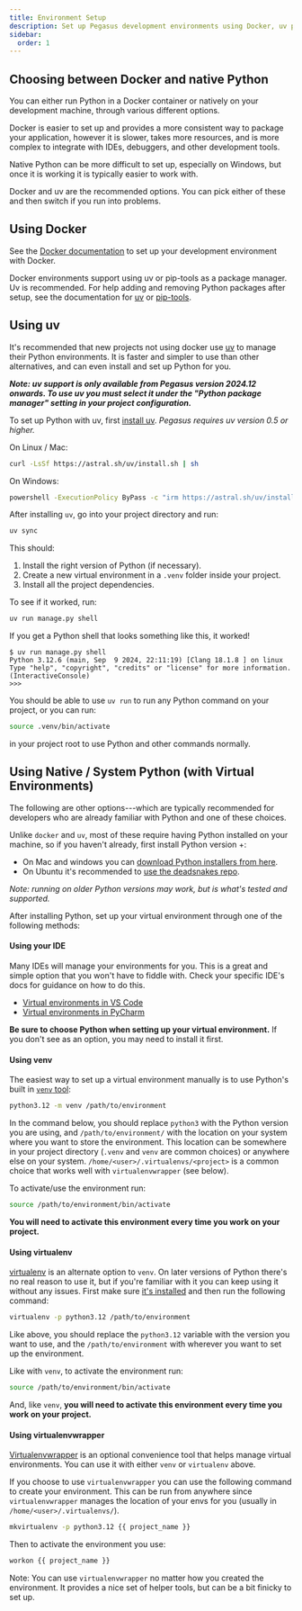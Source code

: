 ```yaml
---
title: Environment Setup
description: Set up Pegasus development environments using Docker, uv package manager, virtual environments, or IDE integration for Django projects.
sidebar:
  order: 1
---
```



## Choosing between Docker and native Python

You can either run Python in a Docker container or natively on your development machine,
through various different options.

Docker is easier to set up and provides a more consistent way to package your application,
however it is slower, takes more resources, and is more complex to integrate with IDEs, debuggers,
and other development tools.

Native Python can be more difficult to set up, especially on Windows, but once it is working it
is typically easier to work with.

Docker and uv are the recommended options.
You can pick either of these and then switch if you run into problems.

## Using Docker

See the [Docker documentation](/docker) to set up your development environment with Docker.

Docker environments support using uv or pip-tools as a package manager. Uv is recommended.
For help adding and removing Python packages after setup, see the documentation for
[uv](/python/uv) or [pip-tools](/python/packages).

## Using uv

It's recommended that new projects not using docker use [uv](https://docs.astral.sh/uv/) to manage their Python environments.
It is faster and simpler to use than other alternatives, and can even install
and set up Python for you.

***Note: uv support is only available from Pegasus version 2024.12 onwards.
To use uv you must select it under the "Python package manager" setting in your project configuration.***

To set up Python with uv, first [install uv](https://docs.astral.sh/uv/getting-started/installation/).
*Pegasus requires uv version 0.5 or higher.*

On Linux / Mac:

```bash
curl -LsSf https://astral.sh/uv/install.sh | sh
```

On Windows:

```bash
powershell -ExecutionPolicy ByPass -c "irm https://astral.sh/uv/install.ps1 | iex"
```

After installing `uv`, go into your project directory and run:

```bash
uv sync
```

This should:

1. Install the right version of Python (if necessary).
2. Create a new virtual environment in a `.venv` folder inside your project.
3. Install all the project dependencies.

To see if it worked, run:

```bash
uv run manage.py shell
```

If you get a Python shell that looks something like this, it worked!

```
$ uv run manage.py shell
Python 3.12.6 (main, Sep  9 2024, 22:11:19) [Clang 18.1.8 ] on linux
Type "help", "copyright", "credits" or "license" for more information.
(InteractiveConsole)
>>>
```

You should be able to use `uv run` to run any Python command on your project, or you can run:

```bash
source .venv/bin/activate
```

in your project root to use Python and other commands normally.

## Using Native / System Python (with Virtual Environments)

The following are other options---which are typically recommended for developers
who are already familiar with Python and one of these choices.

Unlike `docker` and `uv`, most of these require having Python installed on your machine,
so if you haven't already, first install Python version <PythonVersion/>+:

- On Mac and windows you can [download Python <PythonVersion/> installers from here](https://www.python.org/downloads/).
- On Ubuntu it's recommended to [use the deadsnakes repo](https://www.debugpoint.com/install-python-3-12-ubuntu/).

*Note: running on older Python versions may work, but <PythonVersion/> is what's tested and supported.*

After installing Python, set up your virtual environment through one of the following methods:

#### Using your IDE

Many IDEs will manage your environments for you.
This is a great and simple option that you won't have to fiddle with.
Check your specific IDE's docs for guidance on how to do this.

- [Virtual environments in VS Code](https://code.visualstudio.com/docs/python/environments)
- [Virtual environments in PyCharm](https://www.jetbrains.com/help/pycharm/creating-virtual-environment.html)

**Be sure to choose Python <PythonVersion/> when setting up your virtual environment.**
If you don't see <PythonVersion/> as an option, you may need to install it first.

#### Using venv

The easiest way to set up a virtual environment manually is to use Python's built in
[`venv` tool](https://docs.python.org/3/library/venv.html#module-venv):

```bash
python3.12 -m venv /path/to/environment
```

In the command below, you should replace `python3` with the Python version you are using, and
`/path/to/environment/` with the location on your system where you want to store the environment.
This location can be somewhere in your project directory (`.venv` and `venv` are common choices)
or anywhere else on your system.
`/home/<user>/.virtualenvs/<project>` is a common choice that works well with `virtualenvwrapper` (see below).

To activate/use the environment run:

```bash
source /path/to/environment/bin/activate
```

**You will need to activate this environment every time you work on your project.**

#### Using virtualenv

[virtualenv](https://virtualenv.pypa.io/en/stable/) is an alternate option to `venv`.
On later versions of Python there's no real reason to use it, but if you're familiar with it
you can keep using it without any issues.
First make sure [it's installed](https://virtualenv.pypa.io/en/stable/installation.html)
and then run the following command:

```bash
virtualenv -p python3.12 /path/to/environment
```

Like above, you should replace the `python3.12` variable with the version you want to use,
and the `/path/to/environment` with wherever you want to set up the environment.

Like with `venv`, to activate the environment run:

```bash
source /path/to/environment/bin/activate
```

And, like `venv`, **you will need to activate this environment every time you work on your project.**

#### Using virtualenvwrapper

[Virtualenvwrapper](https://virtualenvwrapper.readthedocs.io/en/latest/) is an optional convenience
tool that helps manage virtual environments.
You can use it with either `venv` or `virtualenv` above.

If you choose to use `virtualenvwrapper` you can use the following command to create your environment.
This can be run from anywhere since `virtualenvwrapper` manages the location of your envs for you
(usually in `/home/<user>/.virtualenvs/`).

```bash
mkvirtualenv -p python3.12 {{ project_name }}
```

Then to activate the environment you use:

```bash
workon {{ project_name }}
```

Note: You can use `virtualenvwrapper` no matter how you created the environment.
It provides a nice set of helper tools, but can be a bit finicky to set up.
